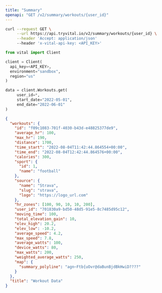 ```yaml
---
title: "Summary"
openapi: "GET /v2/summary/workouts/{user_id}"
---
```


<RequestExample>

```bash Shell
curl --request GET \
     --url https://api.tryvital.io/v2/summary/workouts/{user_id} \
     --header 'Accept: application/json'
     --header 'x-vital-api-key: <API_KEY>'
```

```python Python
from vital import Client

client = Client(
  api_key=<API_KEY>,
  environment="sandbox",
  region="us"
)

data = client.Workouts.get(
     user_id=*,
     start_date="2022-05-01",
     end_date="2022-06-01"
)
```

</RequestExample>

<ResponseExample>

```json Response
{
  "workouts": {
    "id": "f09c1083-701f-4030-b43d-e48825377de9",
    "average_hr": 100,
    "max_hr": 190,
    "distance": 1700,
    "time_start": "2022-08-04T11:42:44.864554+00:00",
    "time_end": "2022-08-04T12:42:44.864576+00:00",
    "calories": 300,
    "sport": {
      "id": 1,
      "name": "football"
    },
    "source": {
      "name": "Strava",
      "slug": "strava",
      "logo": "https://logo_url.com"
    },
    "hr_zones": [100, 90, 10, 10, 200],
    "user_id": "701830a9-bd50-48d5-91e5-8c7485d95c12",
    "moving_time": 100,
    "total_elevation_gain": 10,
    "elev_high": 20.2,
    "elev_low": -10.2,
    "average_speed": 4.2,
    "max_speed": 7.8,
    "average_watts": 100,
    "device_watts": 80,
    "max_watts": 200,
    "weighted_average_watts": 250,
    "map": {
      "summary_polyline": "agn~Ftb{uOvr@daBunBjdBkHwiD????"
    }
  },
  "title": "Workout Data"
}
```

</ResponseExample>

